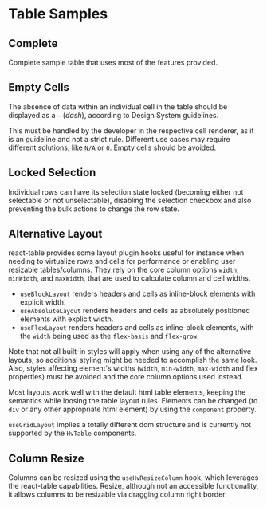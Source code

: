 
<Meta title="Guides/Table/Table Samples" />

# Table Samples

## Complete

Complete sample table that uses most of the features provided.

<Canvas>
  <Story name="Complete" story={TableSamplesStories.CompleteStory} />
</Canvas>

## Empty Cells

The absence of data within an individual cell in the table should be displayed as a `—` (_dash_), according to Design System guidelines.

This must be handled by the developer in the respective cell renderer, as it is an guideline and not a strict rule. Different use
cases may require different solutions, like `N/A` or `0`. Empty cells should be avoided.

<Canvas>
  <Story name="Empty Cells" story={TableSamplesStories.EmptyCellsStory} />
</Canvas>

## Locked Selection

Individual rows can have its selection state locked (becoming either not selectable or not unselectable), disabling the selection checkbox and also preventing
the bulk actions to change the row state.

<Canvas>
  <Story
    name="Locked Selection"
    story={TableSamplesStories.LockedSelectionStory}
  />
</Canvas>

## Alternative Layout

react-table provides some layout plugin hooks useful for instance when needing to virtualize rows and cells for performance or enabling user resizable
tables/columns. They rely on the core column options `width`, `minWidth`, and `maxWidth`, that are used to calculate column and cell widths.

- `useBlockLayout` renders headers and cells as inline-block elements with explicit width.
- `useAbsoluteLayout` renders headers and cells as absolutely positioned elements with explicit width.
- `useFlexLayout` renders headers and cells as inline-block elements, with the `width` being used as the `flex-basis` and `flex-grow`.

Note that not all built-in styles will apply when using any of the alternative layouts, so additional styling might be needed to
accomplish the same look. Also, styles affecting element's widths (`width`, `min-width`, `max-width` and flex properties) must be
avoided and the core column options used instead.

Most layouts work well with the default html table elements, keeping the semantics while loosing the table layout rules. Elements can be changed
(to `div` or any other appropriate html element) by using the `component` property.

`useGridLayout` implies a totally different dom structure and is currently not supported by the `HvTable` components.

<Canvas>
  <Story
    name="Alternative Layout"
    story={TableSamplesStories.AlternativeLayoutStory}
  />
</Canvas>

## Column Resize

Columns can be resized using the `useHvResizeColumn` hook, which leverages the react-table capabilities. Resize, although not an accessible functionality,
it allows columns to be resizable via dragging column right border.

<Canvas>
  <Story name="Column Resize" story={TableSamplesStories.ColumnResizeStory} />
</Canvas>
